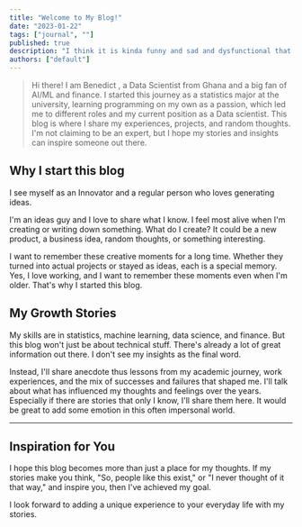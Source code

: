 ```yaml
---
title: "Welcome to My Blog!"
date: "2023-01-22"
tags: ["journal", ""]
published: true
description: "I think it is kinda funny and sad and dysfunctional that my mind is so stupidly stuck with dreams, goals, and tasks, that I am not spending time planning my own birthday."
authors: ["default"]
---
```


> Hi there! I am Benedict , a Data Scientist from Ghana and a big fan of AI/ML and finance. 
> I started this journey as a statistics major at the university, learning programming on my own as a passion, 
> which led me to different roles and my current position as a Data scientist.
> This blog is where I share my experiences, projects, and random thoughts. I'm not claiming to be an expert, 
> but I hope my stories and insights can inspire someone out there.

## Why I start this blog
I see myself as an Innovator and a regular person who loves generating ideas.

I'm an ideas guy and I love to share  what I know. I feel most alive when I'm creating or writing down something. What do I create? It could be a new product, a business idea, random thoughts, or something interesting.

I want to remember these creative moments for a long time. Whether they turned into actual projects or stayed as ideas, each is a special memory. Yes, I love working, and I want to remember these moments even when I'm older. That's why I started this blog.

## My Growth Stories

My skills are in statistics, machine learning, data science, and finance. But this blog won't just be about technical stuff. There's already a lot of great information out there. I don't see my insights as the final word.

Instead, I'll share anecdote thus lessons from my academic journey, work experiences, and the mix of successes and failures that shaped me. I'll talk about what has influenced my thoughts and feelings over the years.
Especially if there are stories that only I know, I'll share them here. It would be great to add some emotion in this often impersonal world.


---

## Inspiration for You

I hope this blog becomes more than just a place for my thoughts. If my stories make you think, "So, people like this exist," or "I never thought of it that way," and inspire you, then I've achieved my goal. 

I look forward to adding a unique experience to your everyday life with my stories.

